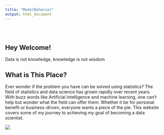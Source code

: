 ```yaml
---
title: "ModelBehavior"
output: html_document
---
```


<style type="text/css">
.title {
  display: none;
}

#getting-started img {
  margin-right: 10px;
}

</style>

<div class="row" style="padding-top: 30px;">
<div class="col-sm-6">

# **Hey Welcome!**

Data is not knowledge, knowledge is not wisdom

## What is This Place?

Ever wonder if the problem you have can be solved using statistics? The field of statistics and data science has grown rapidly over recent years. With buzz words like Artificial intelligence and machine learning, one can't help but wonder what the field can offer them. Whether it be for personal benefit or business-driven, everyone wants a piece of the pie. This website covers some of my journey to achieving my goal of becoming a data scientist. 

<a href = "https://crumplab.github.io">
![](images/logo.png)
</a>
</div>
